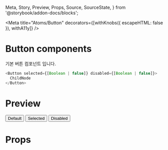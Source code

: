  Meta,
  Story,
  Preview,
  Props,
  Source,
  SourceState,
} from '@storybook/addon-docs/blocks';

<Meta
  title="Atoms/Button"
  decorators={[withKnobs({ escapeHTML: false }), withA11y]}
/>

# Button components

기본 버튼 컴포넌트 입니다.

```js
<Button selected={[Boolean | false]} disabled={[Boolean | false]}>
  ChildNode
</Button>
```

# Preview

<Preview>
  <Story name="Default">
    <Button onClick={action('default clicked')}>
      Default
    </Button>
  </Story>
</Preview>

<Preview>
  <Story name="Selected">
    <Button onClick={action('selected clicked')}>
      Selected
    </Button>
  </Story>
</Preview>

<Preview>
  <Story name="Disabled">
    <Button onClick={action('disabled clicked')}>
      Disabled
    </Button>
  </Story>
</Preview>

# Props

<Props of={Button} />